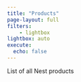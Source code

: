 ```yaml
---
title: "Products"
page-layout: full
filters:
    - lightbox
lightbox: auto
execute:
  echo: false
---
```


List of all Nest products